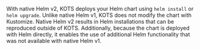 With native Helm v2, KOTS deploys your Helm chart using `helm install` or `helm upgrade`. Unlike native Helm v1, KOTS does not modify the chart with Kustomize. Native Helm v2 results in Helm installations that can be reproduced outside of KOTS. Additionally, because the chart is deployed with Helm directly, it enables the use of additional Helm functionality that was not available with native Helm v1.